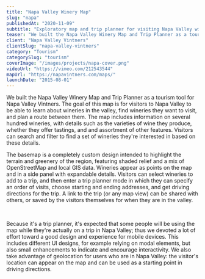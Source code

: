 ```yaml
---
title: "Napa Valley Winery Map"
slug: "napa"
publishedAt: "2020-11-09"
subtitle: "Exploratory map and trip planner for visiting Napa Valley wineries"
teaser: "We built the Napa Valley Winery Map and Trip Planner as a tourism tool for Napa Valley Vintners."
client: "Napa Valley Vintners"
clientSlug: "napa-valley-vintners"
category: "Tourism"
categorySlug: "tourism"
coverImage: "/images/projects/napa-cover.png"
videoUrl: "https://vimeo.com/212543544"
mapUrl: "https://napavintners.com/maps/"
launchDate: "2015-08-01"
---
```


We built the Napa Valley Winery Map and Trip Planner as a tourism tool for Napa Valley Vintners. The goal of this map is for visitors to Napa Valley to be able to learn about wineries in the valley, find wineries they want to visit, and plan a route between them. The map includes information on several hundred wineries, with details such as the varieties of wine they produce, whether they offer tastings, and and assortment of other features. Visitors can search and filter to find a set of wineries they're interested in based on these details.

The basemap is a completely custom design intended to highlight the terrain and greenery of the region, featuring shaded relief and a mix of OpenStreetMap and local GIS data. Wineries appear as points on the map and in a side panel with expandable details. Visitors can select wineries to add to a trip, and then enter a trip planner mode in which they can specify an order of visits, choose starting and ending addresses, and get driving directions for the trip. A link to the trip (or any map view) can be shared with others, or saved by the visitors themselves for when they are in the valley.

‍

Because it's a trip planner, it's expected that some people will be using the map while they're actually on a trip in Napa Valley; thus we devoted a lot of effort toward a good design and experience for mobile devices. This includes different UI designs, for example relying on modal elements, but also small enhancements to indicate and encourage interactivity. We also take advantage of geolocation for users who are in Napa Valley: the visitor's location can appear on the map and can be used as a starting point in driving directions.
